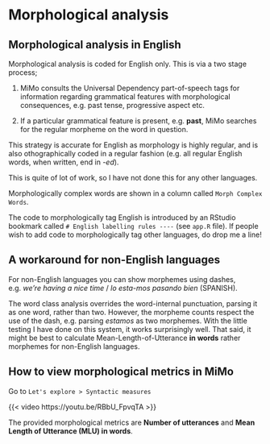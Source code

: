 
# Morphological analysis

## Morphological analysis in English

Morphological analysis is coded for English only. This is via a two stage process;

1. MiMo consults the Universal Dependency part-of-speech tags for information regarding grammatical features with morphological consequences, e.g. past tense, progressive aspect etc.

2. If a particular grammatical feature is present, e.g. **past**, MiMo searches for the regular morpheme on the word in question.

This strategy is accurate for English as morphology is highly regular, and is also othographically coded in a regular fashion (e.g. all regular English words, when written, end in *-ed*).

This is quite of lot of work, so I have not done this for any other languages.

Morphologically complex words are shown in a column called `Morph Complex Words`.

::: {.callout-note}
The code to morphologically tag English is introduced by an RStudio bookmark called `# English labelling rules ----` (see `app.R` file). If people wish to add code to morphologically tag other languages, do drop me a line!
:::

## A workaround for non-English languages

For non-English languages you can show morphemes using dashes, e.g. *we're having a nice time* / *lo esta-mos pasando bien* (SPANISH).

The word class analysis overrides the word-internal punctuation, parsing it as one word, rather than two. However, the morpheme counts respect the use of the dash, e.g. parsing *estamos* as two morphemes. With the little testing I have done on this system, it works surprisingly well. That said, it might be best to calculate Mean-Length-of-Utterance **in words** rather morphemes for non-English languages.

## How to view morphological metrics in MiMo

Go to `Let's explore > Syntactic measures`

{{< video https://youtu.be/RBbU_FpvqTA >}}

The provided morphological metrics are **Number of utterances**  and **Mean Length of Utterance (MLU) in words**.